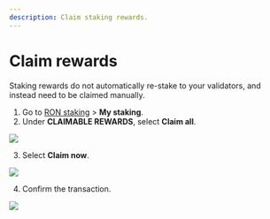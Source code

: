 ```yaml
---
description: Claim staking rewards.
---
```


# Claim rewards
Staking rewards do not automatically re-stake to your validators,
and instead need to be claimed manually.

1. Go to [RON staking](https://app.roninchain.com/staking) >
**My staking**.
2. Under **CLAIMABLE REWARDS**, select **Claim all**.
<img src={stepOne} width={1440} />

3. Select **Claim now**.
<img src={stepTwo} width={400} />

4. Confirm the transaction.
<img src={stepThree} width={400} />

